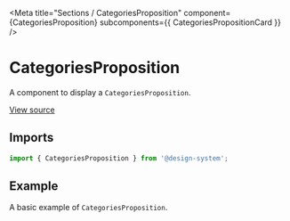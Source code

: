 
<Meta
  title="Sections / CategoriesProposition"
  component={CategoriesProposition}
  subcomponents={{ CategoriesPropositionCard }}
/>

# CategoriesProposition

A component to display a `CategoriesProposition`.

[View source](https://github.com/actarian/design-system/tree/main/src/ui/sections/categories-proposition)

## Imports

```js
import { CategoriesProposition } from '@design-system';
```

## Example

A basic example of `CategoriesProposition`.

<Canvas>
  <Story name="CategoriesProposition">
    <CategoriesProposition />
  </Story>
</Canvas>

<Canvas>
  <Story name="CategoriesPropositionCard">
    <CategoriesPropositionCard maxWidth="540px" margin="3rem" />
  </Story>
</Canvas>
